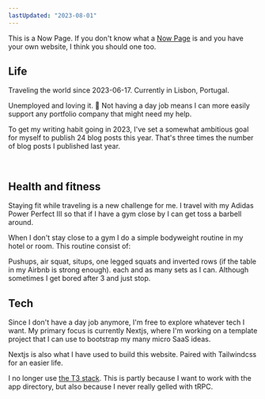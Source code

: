 ```yaml
---
lastUpdated: "2023-08-01"
---
```


This is a Now Page. If you don't know what a [Now Page](https://nownownow.com/about) is and you have your own website, I think you should one too.

## Life
Traveling the world since 2023-06-17. Currently in Lisbon, Portugal.

Unemployed and loving it. 🥰 Not having a day job means I can more easily support any <Link href="/portfolio">portfolio company</Link> that might need my help.

To get my writing habit going in 2023, I've set a somewhat ambitious goal for myself to publish 24 blog posts this year. That's three times the number of blog posts I published last year. 

<PostList />

<br/>

## Health and fitness

Staying fit while traveling is a new challenge for me. I travel with my Adidas Power Perfect III so that if I have a gym close by I can get toss a barbell around. 

When I don't stay close to a gym I do a simple bodyweight routine in my hotel or room. This routine consist of:

Pushups, air squat, situps, one legged squats and inverted rows (if the table in my Airbnb is strong enough). 
 each and as many sets as I can. Although sometimes I get bored after 3 and just stop.

## Tech

Since I don't have a day job anymore, I'm free to explore whatever tech I want. My primary focus is currently Nextjs, where I'm working on a template project that I can use to bootstrap my many micro SaaS ideas. 

Nextjs is also what I have used to build this website. Paired with Tailwindcss for an easier life.

I no longer use [the T3 stack](https://create.t3.gg/). This is partly because I want to work with the app directory, but also because I never really gelled with tRPC. 
